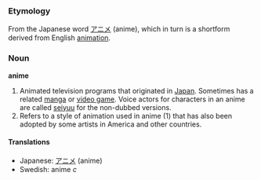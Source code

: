 ===Etymology===
From the Japanese word [[アニメ]] (anime), which in turn is a shortform derived from English [[animation]].

===Noun===
'''anime'''

#Animated television programs that originated in [[Japan]].  Sometimes has a related [[manga]] or [[video game]].  Voice actors for characters in an anime are called [[seiyuu]] for the non-dubbed versions.
#Refers to a style of animation used in anime (1) that has also been adopted by some artists in America and other countries.

====Translations====
*Japanese: [[アニメ]] (anime)
*Swedish: anime ''c''
